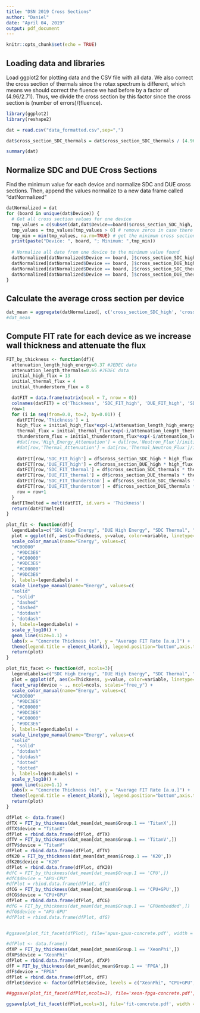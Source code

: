```yaml
---
title: "DSN 2019 Cross Sections"
author: "Daniel"
date: "April 04, 2019"
output: pdf_document
---
```


```r
knitr::opts_chunk$set(echo = TRUE)
```

## Loading data and libraries

Load ggplot2 for plotting data and the CSV file with all data. We also correct the cross section of thermals since the rotax spectrum is different, which means we should correct the fluence we had before by a factor of (4.96/2.71). Thus, we divide the cross section by this factor since the cross section is (number of errors)/(fluence).

```r
library(ggplot2)
library(reshape2)

dat = read.csv("data_formatted.csv",sep=",")

dat$cross_section_SDC_thermals = dat$cross_section_SDC_thermals / (4.96/2.71)

summary(dat)
```


## Normalize SDC and DUE Cross Sections

Find the minimum value for each device and normalize SDC and DUE cross sections. Then, append the values normalize to a new data frame called "datNormalized"

```r
datNormalized = dat
for (board in unique(dat$Device)) {
  # Get all cross section values for one device
  tmp_values = c(subset(dat,dat$Device==board)$cross_section_SDC_high, subset(dat,dat$Device==board)$cross_section_DUE_high, subset(dat,dat$Device==board)$cross_section_SDC_thermals, subset(dat,dat$Device==board)$cross_section_DUE_thermals)
  tmp_values = tmp_values[tmp_values > 0] # remove zeros in case there is zeros
  tmp_min = min(tmp_values, na.rm=TRUE) # get the minimum cross section value
  print(paste("Device: ", board, "; Minimum: ",tmp_min))
  
  # Normalize all date from one device to the minimum value found
  datNormalized[datNormalized$Device == board, ]$cross_section_SDC_high = datNormalized[datNormalized$Device == board, ]$cross_section_SDC_high / tmp_min
  datNormalized[datNormalized$Device == board, ]$cross_section_DUE_high = datNormalized[datNormalized$Device == board, ]$cross_section_DUE_high / tmp_min
  datNormalized[datNormalized$Device == board, ]$cross_section_SDC_thermals = datNormalized[datNormalized$Device == board, ]$cross_section_SDC_thermals / tmp_min
  datNormalized[datNormalized$Device == board, ]$cross_section_DUE_thermals = datNormalized[datNormalized$Device == board, ]$cross_section_DUE_thermals / tmp_min
}

```

## Calculate the average cross section per device

```r
dat_mean = aggregate(datNormalized[, c('cross_section_SDC_high', 'cross_section_DUE_high', 'cross_section_SDC_thermals', 'cross_section_DUE_thermals')], list(datNormalized$Device), mean, na.rm=TRUE,na.action = na.omit)
#dat_mean
```


## Compute FIT rate for each device as we increase wall thickness and attenuate the flux

```r
FIT_by_thickness <- function(df){
  attenuation_length_high_energy=0.37 #JEDEC data
  attenuation_length_thermals=0.65 #JEDEC data
  initial_high_flux = 13 
  initial_thermal_flux = 4
  initial_thunderstorm_flux = 8

  datFIT = data.frame(matrix(ncol = 7, nrow = 0))
  colnames(datFIT) = c('Thickness', 'SDC_FIT_high', 'DUE_FIT_high', 'SDC_FIT_thermal', 'DUE_FIT_thermal', 'SDC_FIT_thunderstom', 'DUE_FIT_thunderstom')
  row=1
  for (i in seq(from=0.0, to=2, by=0.01)) {
    datFIT[row,'Thickness'] = i
    high_flux = initial_high_flux*exp(-i/attenuation_length_high_energy)
    thermal_flux = initial_thermal_flux*exp(-i/attenuation_length_thermals)
    thunderstorm_flux = initial_thunderstorm_flux*exp(-i/attenuation_length_thermals)
    #dat[row,'High_Energy_Attenuation'] = dat[row,'Neutron_Flux']/initial_flux
    #dat[row,'Thermal_Attenuation'] = dat[row,'Thermal_Neutron_Flux']/initial_flux
    
    datFIT[row,'SDC_FIT_high'] = df$cross_section_SDC_high * high_flux
    datFIT[row,'DUE_FIT_high'] = df$cross_section_DUE_high * high_flux
    datFIT[row,'SDC_FIT_thermal'] = df$cross_section_SDC_thermals * thermal_flux
    datFIT[row,'DUE_FIT_thermal'] = df$cross_section_DUE_thermals * thermal_flux
    datFIT[row,'SDC_FIT_thunderstom'] = df$cross_section_SDC_thermals * thunderstorm_flux
    datFIT[row,'DUE_FIT_thunderstom'] = df$cross_section_DUE_thermals * thunderstorm_flux
    row = row+1
  }
  datFITmelted = melt(datFIT, id.vars = 'Thickness')
  return(datFITmelted)
}

plot_fit <- function(df){
  legendLabels=c("SDC High Energy", "DUE High Energy", "SDC Thermal", "DUE Thermal", "SDC Thunderstrom", "DUE Thunderstrom")
  plot = ggplot(df, aes(x=Thickness, y=value, color=variable, linetype=variable)) +
  scale_color_manual(name="Energy", values=c(
  "#C00000"
  , "#9DC3E6"
  , "#C00000"
  , "#9DC3E6"
  , "#C00000"
  , "#9DC3E6"
  ), labels=legendLabels) +
  scale_linetype_manual(name="Energy", values=c(
  "solid"
  , "solid"
  , "dashed"
  , "dashed"
  , "dotdash"
  , "dotdash"
  ), labels=legendLabels) +
  scale_y_log10() +
  geom_line(size=1.1) +
  labs(x = "Concrete Thickness (m)", y = "Average FIT Rate [a.u.]") +
  theme(legend.title = element_blank(), legend.position="bottom",axis.text.x=element_text(size=14) , axis.text.y=element_text(size=14) , text = element_text(size = 14))
  return(plot)
}

plot_fit_facet <- function(df, ncols=3){
  legendLabels=c("SDC High Energy", "DUE High Energy", "SDC Thermal", "DUE Thermal", "SDC Thunderstrom", "DUE Thunderstrom")
  plot = ggplot(df, aes(x=Thickness, y=value, color=variable, linetype=variable)) +
  facet_wrap(device ~ ., ncol=ncols, scales="free_y") +
  scale_color_manual(name="Energy", values=c(
  "#C00000"
  , "#9DC3E6"
  , "#C00000"
  , "#9DC3E6"
  , "#C00000"
  , "#9DC3E6"
  ), labels=legendLabels) +
  scale_linetype_manual(name="Energy", values=c(
  "solid"
  , "solid"
  , "dotdash"
  , "dotdash"
  , "dotted"
  , "dotted"
  ), labels=legendLabels) +
  scale_y_log10() +
  geom_line(size=1.1) +
  labs(x = "Concrete Thickness (m)", y = "Average FIT Rate [a.u.]") +
  theme(legend.title = element_blank(), legend.position="bottom",axis.text.x=element_text(size=14) , axis.text.y=element_text(size=14) , text = element_text(size = 14), legend.key.width=unit(1.1, "cm"))
  return(plot)
}

dfPlot <- data.frame()
dfTX = FIT_by_thickness(dat_mean[dat_mean$Group.1 == 'TitanX',])
dfTX$device = "TitanX"
dfPlot = rbind.data.frame(dfPlot, dfTX)
dfTV = FIT_by_thickness(dat_mean[dat_mean$Group.1 == 'TitanV',])
dfTV$device = "TitanV"
dfPlot = rbind.data.frame(dfPlot, dfTV)
dfK20 = FIT_by_thickness(dat_mean[dat_mean$Group.1 == 'K20',])
dfK20$device = "K20"
dfPlot = rbind.data.frame(dfPlot, dfK20)
#dfC = FIT_by_thickness(dat_mean[dat_mean$Group.1 == 'CPU',])
#dfC$device = "APU-CPU"
#dfPlot = rbind.data.frame(dfPlot, dfC)
dfCG = FIT_by_thickness(dat_mean[dat_mean$Group.1 == 'CPU+GPU',])
dfCG$device = "CPU+GPU"
dfPlot = rbind.data.frame(dfPlot, dfCG)
#dfG = FIT_by_thickness(dat_mean[dat_mean$Group.1 == 'GPUembedded',])
#dfG$device = "APU-GPU"
#dfPlot = rbind.data.frame(dfPlot, dfG)


#ggsave(plot_fit_facet(dfPlot), file='apus-gpus-concrete.pdf', width = 12, height = 7)

#dfPlot <- data.frame()
dfXP = FIT_by_thickness(dat_mean[dat_mean$Group.1 == 'XeonPhi',])
dfXP$device = "XeonPhi"
dfPlot = rbind.data.frame(dfPlot, dfXP)
dfF = FIT_by_thickness(dat_mean[dat_mean$Group.1 == 'FPGA',])
dfF$device = "FPGA"
dfPlot = rbind.data.frame(dfPlot, dfF)
dfPlot$device <- factor(dfPlot$device, levels = c("XeonPhi", "CPU+GPU", "FPGA", "K20", "TitanX", "TitanV"))

##ggsave(plot_fit_facet(dfPlot,ncols=1), file='xeon-fpga-concrete.pdf', width = 5, height = 7)

ggsave(plot_fit_facet(dfPlot,ncols=3), file='fit-concrete.pdf', width = 12, height = 7)

```



